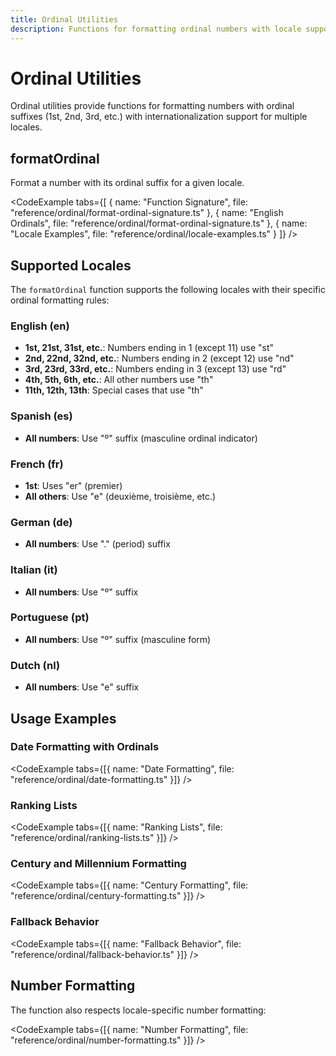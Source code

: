 ```yaml
---
title: Ordinal Utilities
description: Functions for formatting ordinal numbers with locale support
---
```



# Ordinal Utilities

Ordinal utilities provide functions for formatting numbers with ordinal suffixes (1st, 2nd, 3rd, etc.) with internationalization support for multiple locales.

## formatOrdinal

Format a number with its ordinal suffix for a given locale.

<CodeExample tabs={[
  { name: "Function Signature", file: "reference/ordinal/format-ordinal-signature.ts" },
  { name: "English Ordinals", file: "reference/ordinal/format-ordinal-signature.ts" },
  { name: "Locale Examples", file: "reference/ordinal/locale-examples.ts" }
]} />

## Supported Locales

The `formatOrdinal` function supports the following locales with their specific ordinal formatting rules:

### English (en)
- **1st, 21st, 31st, etc.**: Numbers ending in 1 (except 11) use "st"
- **2nd, 22nd, 32nd, etc.**: Numbers ending in 2 (except 12) use "nd"  
- **3rd, 23rd, 33rd, etc.**: Numbers ending in 3 (except 13) use "rd"
- **4th, 5th, 6th, etc.**: All other numbers use "th"
- **11th, 12th, 13th**: Special cases that use "th"

### Spanish (es)
- **All numbers**: Use "º" suffix (masculine ordinal indicator)

### French (fr)
- **1st**: Uses "er" (premier)
- **All others**: Use "e" (deuxième, troisième, etc.)

### German (de)
- **All numbers**: Use "." (period) suffix

### Italian (it)
- **All numbers**: Use "º" suffix

### Portuguese (pt)
- **All numbers**: Use "º" suffix (masculine form)

### Dutch (nl)
- **All numbers**: Use "e" suffix

## Usage Examples

### Date Formatting with Ordinals

<CodeExample tabs={[{ name: "Date Formatting", file: "reference/ordinal/date-formatting.ts" }]} />

### Ranking Lists

<CodeExample tabs={[{ name: "Ranking Lists", file: "reference/ordinal/ranking-lists.ts" }]} />

### Century and Millennium Formatting

<CodeExample tabs={[{ name: "Century Formatting", file: "reference/ordinal/century-formatting.ts" }]} />

### Fallback Behavior

<CodeExample tabs={[{ name: "Fallback Behavior", file: "reference/ordinal/fallback-behavior.ts" }]} />

## Number Formatting

The function also respects locale-specific number formatting:

<CodeExample tabs={[{ name: "Number Formatting", file: "reference/ordinal/number-formatting.ts" }]} /> 